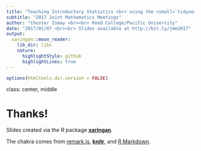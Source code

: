 ```yaml
---
title: "Teaching Introductory Statistics <br> using the <small>`tidyverse`</small> <br> via <small>`bookdown`</small>"
subtitle: "2017 Joint Mathematics Meetings"
author: "Chester Ismay <br><br> Reed College/Pacific University"
date: "2017/01/07 <br><br> Slides available at http://bit.ly/jmm2017"
output:
  xaringan::moon_reader:
    lib_dir: libs
    nature:
      highlightStyle: github
      highlightLines: true
---
```


```r
options(htmltools.dir.version = FALSE)
```

class: center, middle

# Thanks!

Slides created via the R package [**xaringan**](https://github.com/yihui/xaringan).

The chakra comes from [remark.js](https://remarkjs.com), [**knitr**](http://yihui.name/knitr), and [R Markdown](https://rmarkdown.rstudio.com).
